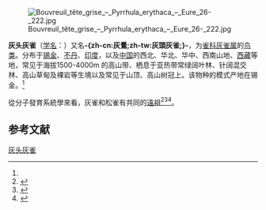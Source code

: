 {{noteTA
|T=zh-cn:灰头灰雀; zh-tw:灰鷽; 
|1=zh-cn:灰头灰雀; zh-tw:灰鷽; 
|2=zh-cn:燕雀科; zh-tw:雀科; 
}}
{{speciesbox
| name = 灰头灰雀
| image = Pyrrhula erythaca erythaca 1863.jpg
| status = LC | status_system = iucn3.1
| status_ref = <ref name=iucn>{{IUCN2008|assessors=BirdLife International| year=2004 | id=149594 | title=Pyrrhula erythaca | downloaded=2009-04-7}}</ref>
| genus = Pyrrhula
| species = erythaca
| authority = (Blyth)<ref name='id4306'>{{cite web| url =http://www.bioinfo.cn/db05/BjdwSpecies.php?action=view&id=4306| title =灰头灰雀| work =《中国动物物种编目数据库》| publisher =中国科学院微生物研究所| author =中国科学院动物研究所| accessdate =2009-04-04| deadurl =yes| archiveurl =https://web.archive.org/web/20160305073904/http://www.bioinfo.cn/db05/BjdwSpecies.php?action=view&id=4306| archivedate =2016-03-05}}</ref>
}}
[[File:Bouvreuil_tête_grise_–_Pyrrhula_erythaca_–_Eure_26-_222.jpg|thumb]]

'''灰头灰雀'''（[[学名|学名]]：{{lang|la|''Pyrrhula erythaca''}}）又名'''-{zh-cn:灰鷽;zh-tw:灰頭灰雀;}-'''，为[[雀科|雀科]][[灰雀属|灰雀属]]的[[鸟类|鸟类]]。分布于[[锡金|锡金]]、[[不丹|不丹]]、[[印度|印度]]，以及[[中国|中国]]的西北、华北、华中、西南山地、[[西藏|西藏]]等地，常见于海拔1500-4000m 的高山带、栖息于亚热带常绿阔叶林、针阔混交林、高山草甸及裸岩等生境以及常见于山顶、高山树冠上。该物种的模式产地在锡金。<ref name='id4306'/>

從分子發育系統學來看，灰雀和松雀有共同的[[遠祖|遠祖]]<ref>{{cite journal|last=Arnaiz-Villena|first=A|title=Phylogeography of crossbills, bullfinches, grosbeaks,and rosefinches|journal=Cellular and Molecular Life Sciences|year=2001|volume=58|issue=8|pages=1159–1166|url=http://chopo.pntic.mec.es/~biolmol/publicaciones/crossbills.pdf|doi=10.1007/pl00000930|pmid=11529508|s2cid=6241573|display-authors=etal|access-date=2021-07-03|archive-date=2011-07-21|archive-url=https://web.archive.org/web/20110721034306/http://chopo.pntic.mec.es/~biolmol/publicaciones/crossbills.pdf|dead-url=no}}</ref><ref>{{Cite journal|last1=Arnaiz-Villena|first1=Antonio|last2=Gomez-Prieto|first2=pablo|last3=Ruiz-Del-Valle|first3=Valentin|date=2009|title=Phylogeography of finches and sparrows|url=https://www.researchgate.net/publication/332530565|journal=Animal Genetics|volume=1|pages=55|isbn=978-1-60741-844-3}}</ref><ref>{{cite journal|last=Arnaiz-Villena|first=A|author2=Moscoso J|author3=Ruiz-del-Valle V|author4=González J|author5=Reguera R|author6=Ferri A|author7=Wink M|author8=Serrano-Vale JI|year=2008|title=Mitochondrial DNA Phylogenetic Definition of a Group'of "Arid-Zone" Carduelini Finches|journal=The Open Ornithology Journal|volume=1|pages=1–7|doi=10.2174/1874453200801010001|doi-access=free}}</ref>。

== 参考文献 ==
{{reflist}}

{{Taxonbar}}

[[Category:灰雀属|灰头灰雀]]